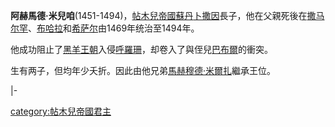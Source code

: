 '''阿赫馬德·米兒咱'''(1451-1494)，[[帖木兒帝國|帖木兒帝國]][[苏丹_(称谓)|蘇丹]][[卜撒因|卜撒因]]長子，他在父親死後在[[撒马尔罕|撒马尔罕]]、[[布哈拉|布哈拉]]和[[希萨尔|希萨尔]]由1469年统治至1494年。

他成功阻止了[[黑羊王朝|黑羊王朝]]入侵[[呼羅珊|呼羅珊]]，却卷入了與侄兒[[巴布爾|巴布爾]]的衝突。

生有两子，但均年少夭折。因此由他兄弟[[馬赫穆德·米爾扎|馬赫穆德·米爾扎]]繼承王位。

{{s-start}}
{{s-hou|[[帖木兒帝國|帖木兒帝國]]|}}
{{S-reg}}
|-
{{S-bef|before=[[卜撒因|卜撒因]]}}
{{S-ttl|title=[[帖木兒帝國|帖木兒帝國蘇丹]]（[[撒马尔罕|撒马尔罕]]、[[布哈拉|布哈拉]]和[[希萨尔|希萨尔]]）|years=1469年—1494年}}
{{S-aft|after=[[馬赫穆德·米爾扎|馬赫穆德·米爾扎]]}}
{{s-end}}

{{帖木兒帝國}}
[[category:帖木兒帝國君主|category:帖木兒帝國君主]]